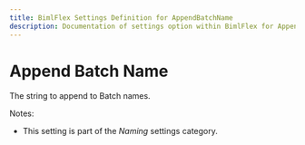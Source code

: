 ```yaml
---
title: BimlFlex Settings Definition for AppendBatchName
description: Documentation of settings option within BimlFlex for AppendBatchName
---
```

<head>
  <meta name="varigenceProduct" content="BimlFlex"></meta>
  <meta name="varigenceArticleType" content="Reference"></meta>
</head>

# Append Batch Name

The string to append to Batch names.

Notes:

* This setting is part of the *Naming* settings category.

